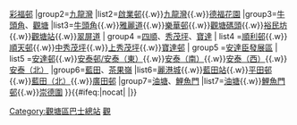 {{Navbox
|name=香港觀塘區巴士總站列表
|title=[[香港]][[觀塘區]][[香港巴士總站|巴士總站]]列表
|bodystyle=background:#f9f9f9;
|liststyle=text-align:left;%;
|groupstyle=background:#ececec;text-align:center;width:25%;;
|belowstyle=text-align:center;;
|oddstyle=background:#f9f9f9;
|evenstyle=background:#f9f9f9;
|state=collapsed
|group1=[[平山 (香港)|平山]]
|list1=[[坪石公共運輸交匯處|坪石邨]]{{.w}}[[彩福邨巴士總站|彩福邨]]
|group2=[[九龍灣]]
|list2=[[啟業巴士總站|啟業邨]]{{.w}}[[九龍灣公共運輸交匯處|九龍灣]]{{.w}}[[德福廣場公共運輸交匯處|德福花園]]
|group3=[[牛頭角]]、[[觀塘]]
|list3=[[牛頭角巴士總站|牛頭角]]{{.w}}[[觀塘（雅麗道）巴士總站|雅麗道]]{{.w}}[[樂華巴士總站|樂華邨]]{{.w}}[[觀塘碼頭巴士總站|觀塘碼頭]]{{.w}}[[裕民坊公共運輸交匯處|裕民坊]]{{.w}}[[觀塘站公共運輸交匯處|觀塘站]]{{.w}}[[觀塘（翠屏道）巴士總站|翠屏道]]
| group4 =[[四順]]、[[秀茂坪]]、[[寶達]]
| list4  =[[順利巴士總站|順利邨]]{{.w}}[[順天巴士總站|順天邨]]{{.w}}[[中秀茂坪巴士總站|中秀茂坪]]{{.w}}[[上秀茂坪巴士總站|上秀茂坪]]{{.w}}[[寶達邨公共運輸交匯處|寶達邨]]
| group5 =[[安達臣道發展計劃|安達臣發展區]]
| list5  =[[安達巴士總站|安達邨]]{{.w}}[[安泰巴士總站|安泰邨/安泰（東）]]{{.w}}[[安泰（南）巴士總站|安泰（南）]]{{.w}}[[安泰（西）巴士總站|安泰（西）]]{{.w}}[[安泰（北）巴士總站|安泰（北）]]
|group6=[[藍田 (香港)|藍田]]、[[茶果嶺]]
|list6=[[麗港城公共運輸交匯處|麗港城]]{{.w}}[[藍田公共運輸交匯處|藍田站]]{{.w}}[[平田公共運輸交匯處|平田邨]]{{.w}}[[藍田（北）巴士總站|藍田（北）]]{{.w}}[[藍田（廣田邨）巴士總站|廣田邨]]
|group7=[[油塘]]、[[鯉魚門]]
|list7=[[油塘公共運輸交匯處|油塘]]{{.w}}[[鯉魚門邨公共運輸交匯處|鯉魚門邨]]{{.w}}[[油塘 (崇德圍) 巴士總站|崇德圍]]
}}<includeonly>{{#ifeq:{{{1}}}|nocat|<!--空-->|[[Category:觀塘區巴士總站]]}}</includeonly><noinclude>[[Category:香港巴士總站模板|觀]]</noinclude>